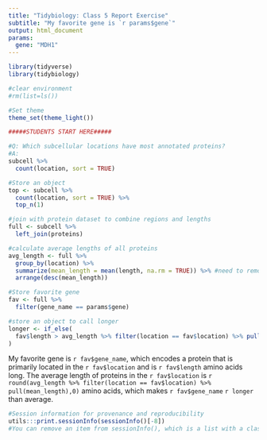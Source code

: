 ```yaml
---
title: "Tidybiology: Class 5 Report Exercise"
subtitle: "My favorite gene is `r params$gene`"
output: html_document  
params: 
  gene: "MDH1"
---
```


```r
library(tidyverse)
library(tidybiology)

#clear environment
#rm(list=ls()) 

#Set theme
theme_set(theme_light())
```

```r
#####STUDENTS START HERE#####

#Q: Which subcellular locations have most annotated proteins?
#A:
subcell %>% 
  count(location, sort = TRUE)

#Store an object
top <- subcell %>% 
  count(location, sort = TRUE) %>% 
  top_n(1)

#join with protein dataset to combine regions and lengths
full <- subcell %>% 
  left_join(proteins)

#calculate average lengths of all proteins
avg_length <- full %>% 
  group_by(location) %>% 
  summarize(mean_length = mean(length, na.rm = TRUE)) %>% #need to remove NAs to make fun(mean) work
  arrange(desc(mean_length))

#Store favorite gene
fav <- full %>% 
  filter(gene_name == params$gene)

#store an object to call longer
longer <- if_else(
  fav$length > avg_length %>% filter(location == fav$location) %>% pull(mean_length), "longer", "shorter"
)
```

  
My favorite gene is `r fav$gene_name`, which encodes a protein that is primarily located in the `r fav$location` and is `r fav$length` amino acids long. The average length of proteins in the `r fav$location` is `r round(avg_length %>% filter(location == fav$location) %>% pull(mean_length),0)` amino acids, which makes `r fav$gene_name` `r longer` than average.
  
```r
#Session information for provenance and reproducibility
utils:::print.sessionInfo(sessionInfo()[-8]) 
#You can remove an item from sessionInfo(), which is a list with a class attribute, by printing the resulting object omitting one of the list items (omitted list of packages installed, but not loaded)
```
